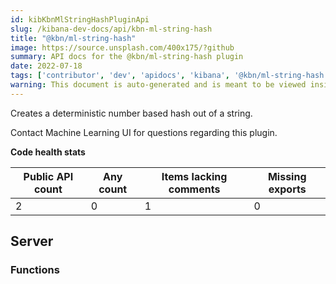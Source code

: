 ```yaml
---
id: kibKbnMlStringHashPluginApi
slug: /kibana-dev-docs/api/kbn-ml-string-hash
title: "@kbn/ml-string-hash"
image: https://source.unsplash.com/400x175/?github
summary: API docs for the @kbn/ml-string-hash plugin
date: 2022-07-18
tags: ['contributor', 'dev', 'apidocs', 'kibana', '@kbn/ml-string-hash']
warning: This document is auto-generated and is meant to be viewed inside our experimental, new docs system. Reach out in #docs-engineering for more info.
---
```


Creates a deterministic number based hash out of a string.

Contact Machine Learning UI for questions regarding this plugin.

**Code health stats**

| Public API count  | Any count | Items lacking comments | Missing exports |
|-------------------|-----------|------------------------|-----------------|
| 2 | 0 | 1 | 0 |

## Server

### Functions
<DocDefinitionList data={kbnMlStringHashObj.server.functions}/>

